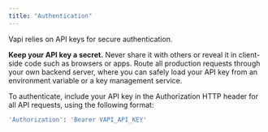 ```yaml
---
title: "Authentication"
---
```


Vapi relies on API keys for secure authentication.

**Keep your API key a secret.** Never share it with others or reveal it in client-side code such as browsers or apps. Route all production requests through your own backend server, where you can safely load your API key from an environment variable or a key management service.

To authenticate, include your API key in the Authorization HTTP header for all API requests, using the following format:

```bash
'Authorization': 'Bearer VAPI_API_KEY'
```
